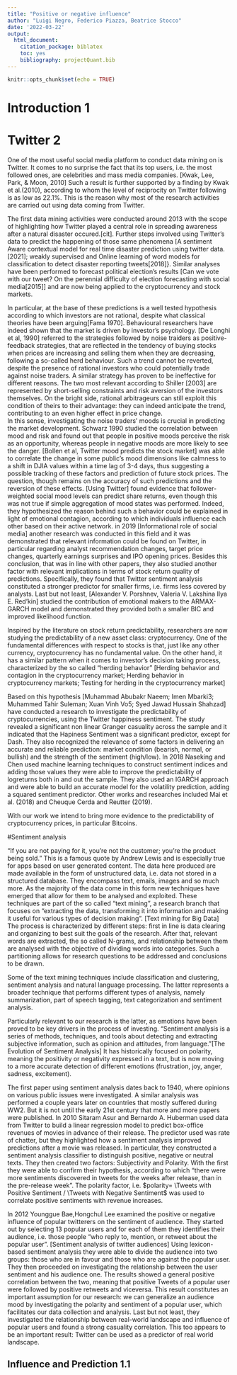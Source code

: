 ```yaml
---
title: "Positive or negative influence"
author: "Luigi Negro, Federico Piazza, Beatrice Stocco"
date: '2022-03-22'
output: 
  html_document: 
    citation_package: biblatex
    toc: yes
    bibliography: projectQuant.bib
---
```


```r
knitr::opts_chunk$set(echo = TRUE)
```

# Introduction 1


# Twitter 2

One of the most useful social media platform to conduct data mining on is Twitter. It comes to no surprise the fact that its top users, i.e. the most followed ones, are celebrities and mass media companies. [Kwak,  Lee,  Park,  &  Moon,  2010] Such a result is further supported by a finding by Kwak et al.(2010), according to whom the level of reciprocity on Twitter following is as low as 22.1%. This is the reason why most of the research activities are carried out using data coming from Twitter.

The first data mining activities were conducted around 2013 with the scope of highlighting how Twitter played a central role in spreading awareness after a natural disaster occured.[cit]. Further steps involved using Twitter's data to predict the happening of those same phenomena [A sentiment Aware contextual model for real time disaster prediction using twitter data. [2021]; weakly supervised and Online learning of word models for classification to detect disaster reporting tweets[2018]}. Similar analyses have been performed to forecast political election's results [Can we vote with our tweet? On the perennial difficulty of election forecasting with social media[2015]] and are now being applied to the cryptocurrency and stock markets.

In particular, at the base of these predictions is a well tested hypothesis according to which investors are not rational, despite what classical theories have been arguing[Fama 1970]. Behavioural researchers have indeed shown that the market is driven by investor's psychology. [De Longhi et al, 1990] referred to the strategies followed by noise traiders as positive-feedback strategies, that are reflected in the tendency of buying stocks when prices are increasing and selling them when they are decreasing, following a so-called herd behaviour. Such a trend cannot be reverted, despite the presence of rational investors who could potentially trade against noise traders. A similar strategy has proven to be ineffective for different reasons. The two most relevant according to Shiller [2003] are represented by short-selling constraints and risk aversion of the investors themselves. 
On the bright side, rational arbitrageurs can still exploit this condition of theirs to their advantage: they can indeed anticipate the trend, contributing to an even higher effect in price change.  
In this sense, investigating the noise traders' moods is crucial in predicting the market development. Schwarz 1990 studied the correlation between mood and risk and found out that people in positive moods perceive the risk as an opportunity, whereas people in negative moods are more likely to see the danger. [Bollen et al, Twitter mood predicts the stock market] was able to correlate the change in some public's mood dimensions like calmness to a shift in DJIA values within a time lag of 3-4 days, thus suggesting a possible tracking of these factors and prediction of future stock prices. The question, though remains on the accuracy of such predictions and the reversion of these effects.
[Using Twitter] found evidence that follower-weighted social mood levels can predict share returns, even though this was not true if simple aggregation of mood states was performed. Indeed, they hypothesized the reason behind such a behavior could be explained in light of emotional contagion, according to which individuals influence each other based on their active network. in 2019 [Informational role of social media] another research was conducted in this field and it was demonstrated that relevant information could be found on Twitter, in particular regarding analyst recommendation changes, target price changes, quarterly earnings surprises and IPO opening prices. Besides this conclusion, that was in line with other papers, they also studied another factor with relevant implications in terms of stock return quality of predictions. Specifically, they found that Twitter sentiment analysis constituted a stronger predictor for smaller firms, i.e. firms less covered by analysts.
Last but not least, [Alexander V. Porshnev, Valeria V. Lakshina Ilya E. Red'kin] studied the contribution of emotional makers to the ARMAX-GARCH model and demonstrated they provided both a smaller BIC and improved likelihood function.

Inspired by the literature on stock return predictability, researchers are now studying the predictability of a new asset class: cryptocurrency. One of the fundamental differences with respect to stocks is that, just like any other currency, cryptocurrency has no fundamental value. On the other hand, it has a similar pattern when it comes to investor's decision taking process, characterized by the so called "herding behavior" [Herding behavior and contagion in the cryptocurrency market; Herding behavior in cryptocurrency markets; Testing for herding in the cryptocurrency market] 

Based on this hypothesis [Muhammad Abubakr Naeem; Imen Mbarki3; Muhammed Tahir Suleman; Xuan Vinh Vo5; Syed Jawad Hussain Shahzad] have conducted a research to investigate the predictability of cryptocurrencies, using the Twitter happiness sentiment. The study revealed a significant non linear Granger casuality across the sample and it indicated that the Hapiness Sentiment was a significant predictor, except for Dash. They also recognized the relevance of some factors in delivering an accurate and reliable prediction: market condition (bearish, normal, or bullish) and the strength of the sentiment (high/low). In 2018 Naseking and Chen used machine learning techniques to construct sentiment indices and adding those values they were able to improve the predictability of logreturns both in and out the sample. They also used an IGARCH approach and were able to build an accurate model for the volatility prediction, adding a squared sentiment predictor. Other works and researches included Mai et al. (2018) and Cheuque Cerda and Reutter (2019).

With our work we intend to bring more evidence to the predictability of cryptocurrency prices, in particular Bitcoins. 

#Sentiment analysis

“If you are not paying for it, you're not the customer; you're the product being sold.” This is a famous quote by Andrew Lewis and is especially true for apps based on user generated content. The data here produced are made available in the form of unstructured data, i.e. data not stored in a structured database. They encompass text, emails, images and so much more. As the majority of the data come in this form new techniques have emerged that allow for them to be analysed and exploited. These techniques are part of the so called "text mining", a research branch that focuses on "extracting the data, transforming it into information and making it useful for various types of decision making". [Text mining for Big Data] The process is characterized by different steps: first in line is data clearing and organizing to best suit the goals of the research. After that, relevant words are extracted, the so called N-grams, and relationship between them are analysed with the objective of dividing words into categories. Such a partitioning allows for research questions to be addressed and conclusions to be drawn. 

Some of the text mining techniques include classification and clustering, sentiment analysis and natural language processing. The latter represents a broader technique that performs different types of analysis, namely summarization, part of speech tagging, text categorization and sentiment analysis.

Particularly relevant to our research is the latter, as emotions have been proved to be key drivers in the process of investing. "Sentiment analysis is a series of methods, techniques, and tools about detecting and extracting subjective information, such as opinion and attitudes, from language."[The Evolution of Sentiment Analysis] It has historically focused on  polarity, meaning the positivity or negativity expressed in a text, but is now moving to a more accurate detection of different emotions (frustration, joy, anger, sadness, excitement).

The first paper using sentiment analysis dates back to 1940, where opinions on various public issues were investigated. A similar analysis was performed a couple years later on countries that mostly suffered during WW2.
But it is not until the early 21st century that more and more papers were published. In 2010 Sitaram Asur and Bernardo A. Huberman used data from Twitter to build a linear regression model to predict box-office revenues of movies in advance of their release. The predictor used was rate of chatter, but they highlighted how a sentiment analysis improved predictions after a movie was released. In particular, they constructed a sentiment analysis classifier to distinguish positive, negative or neutral texts. They then created two factors: Subjectivity and Polarity. With the first they were able to confirm their hypothesis, according to which "there were more sentiments discovered in tweets for the weeks after release, than in the pre-release week". The polarity factor, i.e. $polarity= \Tweets with Positive Sentiment / \Tweets with Negative Sentiment$ was used to correlate positive sentiments with revenue increases.

In 2012 Younggue Bae,Hongchul Lee examined the positive or negative influence of popular twitterers on the sentiment of audience. They started out by selecting 13 popular users and for each of them they identifies their audience, i.e. those people "who reply to, mention, or retweet about the popular user".  [Sentiment analysis of twitter audiences] Using lexicon-based sentiment analysis they were able to divide the audience into two groups: those who are in favour and those who are against the popular user. They then proceeded on investigating the relationship between the user sentiment and his audience one. The results showed a general positive correlation between the two, meaning that positive Tweets of a popular user were followed by positive retweets and viceversa. This result constitutes an important assumption for our research: we can generalize an audience mood by investigating the polarity and sentiment of a popular user, which facilitates our data collection and analysis.
Last but not least, they investigated the relationship between real-world landscape and influence of popular users and found a strong casuality correlation. This too appears to be an important result: Twitter can be used as a predictor of real world landscape.






## Influence and Prediction 1.1

